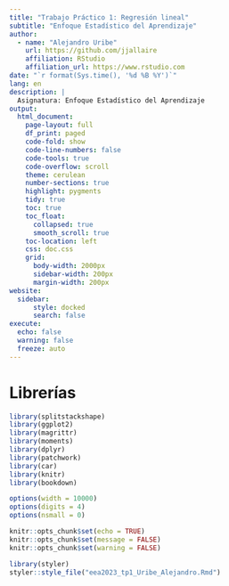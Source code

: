 ```yaml
---
title: "Trabajo Práctico 1: Regresión lineal"
subtitle: "Enfoque Estadístico del Aprendizaje"
author: 
  - name: "Alejandro Uribe"
    url: https://github.com/jjallaire
    affiliation: RStudio
    affiliation_url: https://www.rstudio.com
date: "`r format(Sys.time(), '%d %B %Y')`"
lang: en
description: |
  Asignatura: Enfoque Estadístico del Aprendizaje
output:
  html_document:
    page-layout: full
    df_print: paged
    code-fold: show
    code-line-numbers: false
    code-tools: true
    code-overflow: scroll
    theme: cerulean
    number-sections: true
    highlight: pygments
    tidy: true
    toc: true
    toc_float:
      collapsed: true
      smooth_scroll: true
    toc-location: left
    css: doc.css
    grid:
      body-width: 2000px
      sidebar-width: 200px
      margin-width: 200px
website:
  sidebar:
      style: docked
      search: false
execute:
  echo: false
  warning: false
  freeze: auto
---
```


# Librerías

```r
library(splitstackshape)
library(ggplot2)
library(magrittr)
library(moments)
library(dplyr)
library(patchwork)
library(car)
library(knitr)
library(bookdown)
```

```r
options(width = 10000)
options(digits = 4)
options(nsmall = 0)
```

```r
knitr::opts_chunk$set(echo = TRUE)
knitr::opts_chunk$set(message = FALSE)
knitr::opts_chunk$set(warning = FALSE)
```







```r
library(styler)
styler::style_file("eea2023_tp1_Uribe_Alejandro.Rmd")
```
